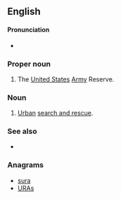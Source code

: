 {{also|usar}}
==English==

====Pronunciation====
* {{a|US}} {{enPR|yōō'-sär}} {{IPA|/ˈju.sɑɹ/|lang=en}}

===Proper noun===
{{en-proper noun}}

# The [[United States]] [[Army]] Reserve.

===Noun===
{{en-noun}}

# [[urban|Urban]] [[search and rescue]].

===See also===
* {{pedialite}}

===Anagrams===
* [[sura#English|sura]]
* [[URAs#English|URAs]]